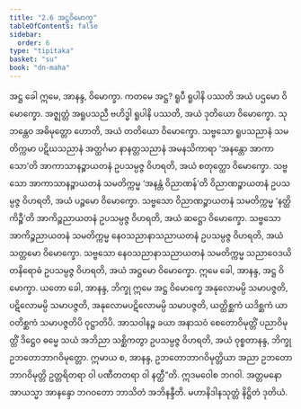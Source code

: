 ```yaml
---
title: "2.6 အဋ္ဌဝိမောက္ခ"
tableOfContents: false
sidebar:
  order: 6
type: "tipitaka"
basket: "su"
book: "dn-maha"
---
```



<DynamicBreadcrumb />

<Division number="129" book="dn-maha">

<Paragraph number="238" book="dn-maha">
အဋ္ဌ ခေါ ဣမေ, အာနန္ဒ, ဝိမောက္ခာ. ကတမေ အဋ္ဌ? ရူပီ ရူပါနိ ပဿတိ အယံ ပဌမော ဝိမောက္ခော. အဇ္ဈတ္တံ အရူပသညီ ဗဟိဒ္ဓါ ရူပါနိ ပဿတိ, အယံ ဒုတိယော ဝိမောက္ခော. သုဘန္တေဝ အဓိမုတ္တော ဟောတိ, အယံ တတိယော ဝိမောက္ခော. သဗ္ဗသော ရူပသညာနံ သမတိက္ကမာ ပဋိဃသညာနံ အတ္ထင်္ဂမာ နာနတ္တသညာနံ အမနသိကာရာ ‘အနန္တော အာကာသော’တိ အာကာသာနဉ္စာယတနံ ဥပသမ္ပဇ္ဇ ဝိဟရတိ, အယံ စတုတ္ထော ဝိမောက္ခော. သဗ္ဗသော အာကာသာနဉ္စာယတနံ သမတိက္ကမ္မ ‘အနန္တံ ဝိညာဏန်’တိ ဝိညာဏဉ္စာယတနံ ဥပသမ္ပဇ္ဇ ဝိဟရတိ, အယံ ပဉ္စမော ဝိမောက္ခော. သဗ္ဗသော ဝိညာဏဉ္စာယတနံ သမတိက္ကမ္မ ‘နတ္ထိ ကိဉ္စီ’တိ အာကိဉ္စညာယတနံ ဥပသမ္ပဇ္ဇ ဝိဟရတိ, အယံ ဆဋ္ဌော ဝိမောက္ခော. သဗ္ဗသော အာကိဉ္စညာယတနံ သမတိက္ကမ္မ နေဝသညာနာသညာယတနံ ဥပသမ္ပဇ္ဇ ဝိဟရတိ, အယံ သတ္တမော ဝိမောက္ခော. သဗ္ဗသော နေဝသညာနာသညာယတနံ သမတိက္ကမ္မ သညာဝေဒယိတနိရောဓံ ဥပသမ္ပဇ္ဇ ဝိဟရတိ, အယံ အဋ္ဌမော ဝိမောက္ခော. ဣမေ ခေါ, အာနန္ဒ, အဋ္ဌ ဝိမောက္ခာ.
</Paragraph>

</Division>
<Division number="130" book="dn-maha">

<Paragraph number="239" book="dn-maha">
ယတော ခေါ, အာနန္ဒ, ဘိက္ခု ဣမေ အဋ္ဌ ဝိမောက္ခေ အနုလောမမ္ပိ သမာပဇ္ဇတိ, ပဋိလောမမ္ပိ သမာပဇ္ဇတိ, အနုလောမပဋိလောမမ္ပိ သမာပဇ္ဇတိ, ယတ္ထိစ္ဆကံ ယဒိစ္ဆကံ ယာဝတိစ္ဆကံ သမာပဇ္ဇတိပိ ဝုဋ္ဌာတိပိ. အာသဝါနဉ္စ ခယာ အနာသဝံ စေတောဝိမုတ္တိံ ပညာဝိမုတ္တိံ ဒိဋ္ဌေဝ ဓမ္မေ သယံ အဘိညာ သစ္ဆိကတွာ ဥပသမ္ပဇ္ဇ ဝိဟရတိ, အယံ ဝုစ္စတာနန္ဒ, ဘိက္ခု ဥဘတောဘာဂဝိမုတ္တော. ဣမာယ စ, အာနန္ဒ, ဥဘတောဘာဂဝိမုတ္တိယာ အညာ ဥဘတောဘာဂဝိမုတ္တိ ဥတ္တရိတရာ ဝါ ပဏီတတရာ ဝါ နတ္ထီ”တိ.
</Paragraph>

<Paragraph number="240" book="dn-maha">
ဣဒမဝေါစ ဘဂဝါ. အတ္တမနော အာယသ္မာ အာနန္ဒော ဘဂဝတော ဘာသိတံ အဘိနန္ဒီတိ.

</Paragraph>
</Division>

<Paragraph number="241" type="center" book="dn-maha">
မဟာနိဒါနသုတ္တံ နိဋ္ဌိတံ ဒုတိယံ.
</Paragraph>